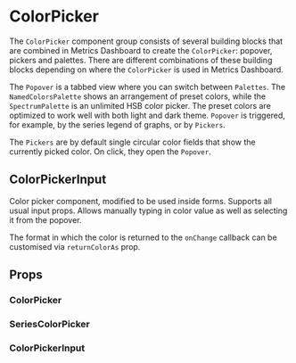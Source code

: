 
<Meta title="Pickers and Editors/ColorPicker/ColorPicker" />

# ColorPicker

The `ColorPicker` component group consists of several building blocks that are combined in Metrics Dashboard to create the `ColorPicker`: popover, pickers and palettes. There are different combinations of these building blocks depending on where the `ColorPicker` is used in Metrics Dashboard.

The `Popover` is a tabbed view where you can switch between `Palettes`. The `NamedColorsPalette` shows an arrangement of preset colors, while the `SpectrumPalette` is an unlimited HSB color picker. The preset colors are optimized to work well with both light and dark theme. `Popover` is triggered, for example, by the series legend of graphs, or by `Pickers`.

The `Pickers` are by default single circular color fields that show the currently picked color. On click, they open the `Popover`.

## ColorPickerInput

Color picker component, modified to be used inside forms. Supports all usual input props. Allows manually typing in color value as well as selecting it from the popover.

The format in which the color is returned to the `onChange` callback can be customised via `returnColorAs` prop.

## Props

### ColorPicker

<ArgTypes of={ColorPicker} />

### SeriesColorPicker

<ArgTypes of={SeriesColorPicker} />

### ColorPickerInput

<ArgTypes of={ColorPickerInput} />

